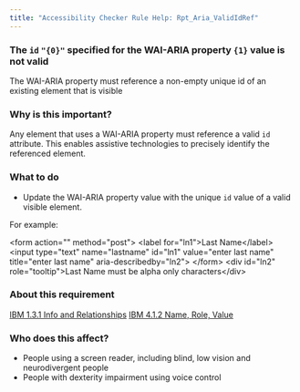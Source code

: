 ```yaml
---
title: "Accessibility Checker Rule Help: Rpt_Aria_ValidIdRef"
---
```


<div className="toolHelp">
<Row>
<Column colLg={16} colMd={8} colSm={4} className="toolHead">

### The `id` `"{0}"` specified for the WAI-ARIA property `{1}` value is not valid

<div id="locLevel"></div>

The WAI-ARIA property must reference a non-empty unique id of an existing element that is visible

</Column>
</Row>
<Row>
<Column colLg={11} colMd={5} colSm={4} className="toolMain">

### Why is this important?

Any element that uses a WAI-ARIA property must reference a valid `id` attribute. This enables assistive technologies to precisely identify the referenced element.

<div id="locSnippet"></div>

### What to do

 * Update the WAI-ARIA property value with the unique `id` value of a valid visible element.

For example:

<CodeSnippet type="multi" light={true}>&lt;form action="" method="post"&gt;
      &lt;label for="ln1"&gt;Last Name&lt;/label&gt;
      &lt;input type="text" name="lastname" id="ln1" value="enter last name" title="enter last name" aria-describedby="ln2"&gt;
&lt;/form&gt;
&lt;div id="ln2" role="tooltip"&gt;Last Name must be alpha only characters&lt;/div&gt;</CodeSnippet>

</Column>
<Column colLg={5} colMd={3} colSm={4} className="toolLeft">

### About this requirement

[IBM 1.3.1 Info and Relationships](https://www.ibm.com/able/requirements/requirements/#1_3_1)
[IBM 4.1.2 Name, Role, Value](https://www.ibm.com/able/requirements/requirements/#4_1_2)

### Who does this affect?

* People using a screen reader, including blind, low vision and neurodivergent people
* People with dexterity impairment using voice control

</Column>
</Row>
</div>

